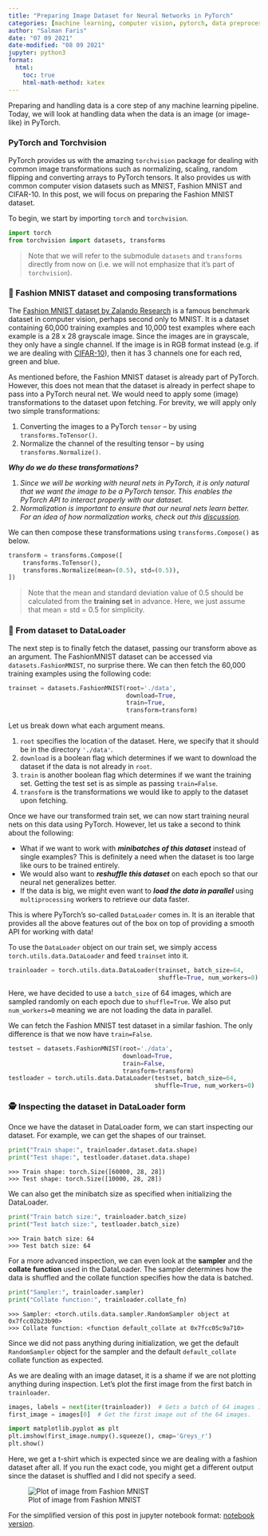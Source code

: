 ```yaml
---
title: "Preparing Image Dataset for Neural Networks in PyTorch"
categories: [machine learning, computer vision, pytorch, data preprocessing]
author: "Salman Faris"
date: "07 09 2021"
date-modified: "08 09 2021"
jupyter: python3
format:
  html:
    toc: true
    html-math-method: katex
---
```

Preparing and handling data is a core step of any machine learning pipeline. Today, we will look at handling data when the data is an image (or image-like) in PyTorch.

### PyTorch and Torchvision

PyTorch provides us with the amazing `torchvision` package for dealing with common image transformations such as normalizing, scaling, random flipping and converting arrays to PyTorch tensors. It also provides us with common computer vision datasets such as MNIST, Fashion MNIST and CIFAR-10. In this post, we will focus on preparing the Fashion MNIST dataset.

To begin, we start by importing `torch` and `torchvision`.

```python
import torch
from torchvision import datasets, transforms
```

> Note that we will refer to the submodule `datasets` and `transforms` directly from now on (i.e. we will not emphasize that it's part of `torchvision`).

### 👜 Fashion MNIST dataset and composing transformations

The [Fashion MNIST dataset by Zalando Research](https://github.com/zalandoresearch/fashion-mnist) is a famous benchmark dataset in computer vision, perhaps second only to MNIST. It is a dataset containing 60,000 training examples and 10,000 test examples where each example is a 28 x 28 grayscale image. Since the images are in grayscale, they only have a single channel. If the image is in RGB format instead (e.g. if we are dealing with [CIFAR-10](https://www.cs.toronto.edu/~kriz/cifar.html)), then it has 3 channels one for each red, green and blue.

As mentioned before, the Fashion MNIST dataset is already part of PyTorch. However, this does not mean that the dataset is already in perfect shape to pass into a PyTorch neural net. We would need to apply some (image) transformations to the dataset upon fetching. For brevity, we will apply only two simple transformations:

1. Converting the images to a PyTorch `tensor` – by using `transforms.ToTensor()`.
2. Normalize the channel of the resulting tensor – by using `transforms.Normalize()`.

**_Why do we do these transformations?_**

1. _Since we will be working with neural nets in PyTorch, it is only natural that we want the image to be a PyTorch tensor. This enables the PyTorch API to interact properly with our dataset._
2. _Normalization is important to ensure that our neural nets learn better. For an idea of how normalization works, check out this [discussion](https://discuss.pytorch.org/t/understanding-transform-normalize/21730/2)._

We can then compose these transformations using `transforms.Compose()` as below.

```python
transform = transforms.Compose([
    transforms.ToTensor(),
    transforms.Normalize(mean=(0.5), std=(0.5)),
])
```

> Note that the mean and standard deviation value of 0.5 should be calculated from the **training set** in advance. Here, we just assume that mean = std = 0.5 for simplicity.

### 💾 From dataset to DataLoader

The next step is to finally fetch the dataset, passing our transform above as an argument. The FashionMNIST dataset can be accessed via `datasets.FashionMNIST`, no surprise there. We can then fetch the 60,000 training examples using the following code:

```python
trainset = datasets.FashionMNIST(root='./data',
                                 download=True,
                                 train=True,
                                 transform=transform)
```

Let us break down what each argument means.

1. `root` specifies the location of the dataset. Here, we specify that it should be in the directory `'./data'`.
2. `download` is a boolean flag which determines if we want to download the dataset if the data is not already in `root`.
3. `train` is another boolean flag which determines if we want the training set. Getting the test set is as simple as passing `train=False`.
4. `transform` is the transformations we would like to apply to the dataset upon fetching.

Once we have our transformed train set, we can now start training neural nets on this data using PyTorch. However, let us take a second to think about the following:

- What if we want to work with **_minibatches of this dataset_** instead of single examples? This is definitely a need when the dataset is too large like ours to be trained entirely.
- We would also want to **_reshuffle this dataset_** on each epoch so that our neural net generalizes better.
- If the data is big, we might even want to **_load the data in parallel_** using `multiprocessing` workers to retrieve our data faster.

This is where PyTorch's so-called `DataLoader` comes in. It is an iterable that provides all the above features out of the box on top of providing a smooth API for working with data!

To use the `DataLoader` object on our train set, we simply access `torch.utils.data.DataLoader` and feed `trainset` into it.

```python
trainloader = torch.utils.data.DataLoader(trainset, batch_size=64,
                                          shuffle=True, num_workers=0)
```

Here, we have decided to use a `batch_size` of 64 images, which are sampled randomly on each epoch due to `shuffle=True`. We also put `num_workers=0` meaning we are not loading the data in parallel.

We can fetch the Fashion MNIST test dataset in a similar fashion. The only difference is that we now have `train=False`.

```python
testset = datasets.FashionMNIST(root='./data',
                                download=True,
                                train=False,
                                transform=transform)
testloader = torch.utils.data.DataLoader(testset, batch_size=64,
                                         shuffle=True, num_workers=0)
```

### 🕵️ Inspecting the dataset in DataLoader form

Once we have the dataset in DataLoader form, we can start inspecting our dataset. For example, we can get the shapes of our trainset.

```python
print("Train shape:", trainloader.dataset.data.shape)
print("Test shape:", testloader.dataset.data.shape)
```

```text
>>> Train shape: torch.Size([60000, 28, 28])
>>> Test shape: torch.Size([10000, 28, 28])
```

We can also get the minibatch size as specified when initializing the DataLoader.

```python
print("Train batch size:", trainloader.batch_size)
print("Test batch size:", testloader.batch_size)
```

```text
>>> Train batch size: 64
>>> Test batch size: 64
```

For a more advanced inspection, we can even look at the **sampler** and the **collate function** used in the DataLoader. The sampler determines how the data is shuffled and the collate function specifies how the data is batched.

```python
print("Sampler:", trainloader.sampler)
print("Collate function:", trainloader.collate_fn)
```

```text
>>> Sampler: <torch.utils.data.sampler.RandomSampler object at 0x7fcc02b23b90>
>>> Collate function: <function default_collate at 0x7fcc05c9a710>
```

Since we did not pass anything during initialization, we get the default `RandomSampler` object for the sampler and the default `default_collate` collate function as expected.

As we are dealing with an image dataset, it is a shame if we are not plotting anything during inspection. Let's plot the first image from the first batch in `trainloader`.

```python
images, labels = next(iter(trainloader))  # Gets a batch of 64 images in the training set
first_image = images[0]  # Get the first image out of the 64 images.

import matplotlib.pyplot as plt
plt.imshow(first_image.numpy().squeeze(), cmap='Greys_r')
plt.show()
```

Here, we get a t-shirt which is expected since we are dealing with a fashion dataset after all. If you run the exact code, you might get a different output since the dataset is shuffled and I did not specify a seed.

![Plot of image from Fashion MNIST](2021-09-07-tshirt.png)

For the simplified version of this post in jupyter notebook format: [notebook version](https://github.com/salfaris/notebooks/blob/main/2021_09_07_preparing_image_dataset_in_pytorch.ipynb).
